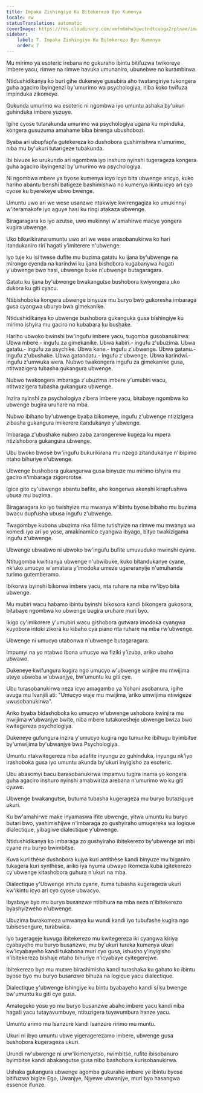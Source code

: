 ```yaml
---
title: Impaka Zishingiye Ku Bitekerezo Byo Kumenya
locale: rw
statusTranslation: automatic
coverImage: https://res.cloudinary.com/xmfm6mhw3gwctndtcubgx2rptnae/image/upload/v1741354419/small_cover_la_gran_rebelion_28716e29d2.webp
sidebar:
    label: 7. Impaka Zishingiye Ku Bitekerezo Byo Kumenya
    order: 7
---
```

Mu mirimo ya esoteric irebana no gukuraho ibintu bitifuzwa twikoreye imbere yacu, rimwe na rimwe havuka umunaniro, ubunebwe no kurambirwa.

Ntidushidikanya ko buri gihe dukeneye gusubira aho twatangiriye tukongera guha agaciro ibyingenzi by'umurimo wa psychologiya, niba koko twifuza impinduka zikomeye.

Gukunda umurimo wa esoteric ni ngombwa iyo umuntu ashaka by'ukuri guhinduka imbere yuzuye.

Igihe cyose tutarakunda umurimo wa psychologiya ugana ku mpinduka, kongera gusuzuma amahame biba birenga ubushobozi.

Byaba ari ubupfapfa gutekereza ko dushobora gushimishwa n'umurimo, niba mu by'ukuri tutarigeze tubakunda.

Ibi bivuze ko urukundo ari ngombwa iyo inshuro nyinshi tugerageza kongera guha agaciro ibyingenzi by'umurimo wa psychologiya.

Ni ngombwa mbere ya byose kumenya icyo icyo bita ubwenge aricyo, kuko hariho abantu benshi batigeze bashimishwa no kumenya ikintu icyo ari cyo cyose ku byerekeye ubwo bwenge.

Umuntu uwo ari we wese usanzwe ntakwiye kwirengagiza ko umukinnyi w'iteramakofe iyo aguye hasi ku ringi atakaza ubwenge.

Biragaragara ko iyo azutse, uwo mukinnyi w'amahirwe macye yongera kugira ubwenge.

Uko bikurikirana umuntu uwo ari we wese arasobanukirwa ko hari itandukaniro riri hagati y'imiterere n'ubwenge.

Iyo tuje ku isi twese dufite mu buzima gatatu ku ijana by'ubwenge na mirongo cyenda na karindwi ku ijana bishobora kugabanywa hagati y'ubwenge bwo hasi, ubwenge buke n'ubwenge butagaragara.

Gatatu ku ijana by'ubwenge bwakangutse bushobora kwiyongera uko dukora ku giti cyacu.

Ntibishoboka kongera ubwenge binyuze mu buryo bwo gukoresha imbaraga gusa cyangwa uburyo bwa gimekanike.

Ntidushidikanya ko ubwenge bushobora gukanguka gusa bishingiye ku mirimo ishyira mu gaciro no kubabara ku bushake.

Hariho ubwoko bwinshi bw'ingufu imbere yacu, tugomba gusobanukirwa: Ubwa mbere.- ingufu za gimekanike. Ubwa kabiri.- ingufu z'ubuzima. Ubwa gatatu.- ingufu za psychike. Ubwa kane.- ingufu z'ubwenge. Ubwa gatanu.- ingufu z'ubushake. Ubwa gatandatu.- ingufu z'ubwenge. Ubwa karindwi.- ingufu z'umwuka wera. Nubwo twakongera ingufu za gimekanike gusa, ntitwazigera tubasha gukangura ubwenge.

Nubwo twakongera imbaraga z'ubuzima imbere y'umubiri wacu, ntitwazigera tubasha gukangura ubwenge.

Inzira nyinshi za psychologiya zibera imbere yacu, bitabaye ngombwa ko ubwenge bugira uruhare na mba.

Nubwo ibihano by'ubwenge byaba bikomeye, ingufu z'ubwenge ntizizigera zibasha gukangura imikorere itandukanye y'ubwenge.

Imbaraga z'ubushake nubwo zaba zarongerewe kugeza ku mpera ntizishobora gukangura ubwenge.

Ubu bwoko bwose bw'ingufu bukurikirana mu nzego zitandukanye n'ibipimo ntaho bihuriye n'ubwenge.

Ubwenge bushobora gukangurwa gusa binyuze mu mirimo ishyira mu gaciro n'imbaraga zigororotse.

Igice gito cy'ubwenge abantu bafite, aho kongerwa akenshi kirapfushwa ubusa mu buzima.

Biragaragara ko iyo twishyize mu mwanya w'ibintu byose bibaho mu buzima bwacu dupfusha ubusa ingufu z'ubwenge.

Twagombye kubona ubuzima nka filime tutishyize na rimwe mu mwanya wa komedi iyo ari yo yose, amakinamico cyangwa ibyago, bityo twakizigama ingufu z'ubwenge.

Ubwenge ubwabwo ni ubwoko bw'ingufu bufite umuvuduko mwinshi cyane.

Ntitugomba kwitiranya ubwenge n'ubwibuke, kuko bitandukanye cyane, nk'uko umucyo w'amatara y'imodoka umeze ugereranyije n'umuhanda turimo gutemberamo.

Ibikorwa byinshi bikorwa imbere yacu, nta ruhare na mba rw'ibyo bita ubwenge.

Mu mubiri wacu habamo ibintu byinshi bikosora kandi bikongera gukosora, bitabaye ngombwa ko ubwenge bugira uruhare muri byo.

Ikigo cy'imikorere y'umubiri wacu gishobora gutwara imodoka cyangwa kuyobora intoki zikora ku kibaho cya piano nta ruhare na mba rw'ubwenge.

Ubwenge ni umucyo utabonwa n'ubwenge butagaragara.

Impumyi na yo ntabwo ibona umucyo wa fiziki y'izuba, ariko ubaho ubwawo.

Dukeneye kwifungura kugira ngo umucyo w'ubwenge winjire mu mwijima uteye ubwoba w'ubwanjye, bw'umuntu ku giti cye.

Ubu turasobanukirwa neza icyo amagambo ya Yohani asobanura, igihe avuga mu Ivanjili ati: "Umucyo waje mu mwijima, ariko umwijima ntiwigeze uwusobanukirwa".

Ariko byaba bidashoboka ko umucyo w'ubwenge ushobora kwinjira mu mwijima w'ubwanjye bwite, niba mbere tutakoresheje ubwenge bwiza bwo kwitegereza psychologiya.

Dukeneye gufungura inzira y'umucyo kugira ngo tumurike ibihugu byimbitse by'umwijima by'ubwanjye bwa Psychologiya.

Umuntu ntakwitegereza niba adafite inyungu zo guhinduka, inyungu nk'iyo irashoboka gusa iyo umuntu akunda by'ukuri inyigisho za esoteric.

Ubu abasomyi bacu barasobanukirwa impamvu tugira inama yo kongera guha agaciro inshuro nyinshi amabwiriza arebana n'umurimo wo ku giti cyawe.

Ubwenge bwakangutse, butuma tubasha kugerageza mu buryo butaziguye ukuri.

Ku bw'amahirwe make inyamaswa ifite ubwenge, yitwa umuntu ku buryo butari bwo, yashimishijwe n'imbaraga zo gushyiraho umugereka wa logique dialectique, yibagiwe dialectique y'ubwenge.

Ntidushidikanya ko imbaraga zo gushyiraho ibitekerezo by'ubwenge ari mbi cyane mu buryo bwimbitse.

Kuva kuri thèse dushobora kujya kuri antithèse kandi binyuze mu biganiro tukagera kuri synthèse, ariko iya nyuma ubwayo ikomeza kuba igitekerezo cy'ubwenge kitashobora guhura n'ukuri na mba.

Dialectique y'Ubwenge irihuta cyane, ituma tubasha kugerageza ukuri kw'ikintu icyo ari cyo cyose ubwacyo.

Ibyabaye byo mu buryo busanzwe ntibihura na mba neza n'ibitekerezo byashyizweho n'ubwenge.

Ubuzima burakomeza umwanya ku wundi kandi iyo tubufashe kugira ngo tubisesengure, turabwica.

Iyo tugerageje kuvuga ibitekerezo mu kwitegereza iki cyangwa kiriya cyabayeho mu buryo busanzwe, mu by'ukuri tureka kumenya ukuri kw'icyabayeho kandi tukabona muri cyo gusa, ishusho y'inyigisho n'ibitekerezo bishaje ntaho bihuriye n'icyabaye cyitegerejwe.

Ibitekerezo byo mu mutwe birashimisha kandi turashaka ku gahato ko ibintu byose byo mu buryo busanzwe bihuza na logique yacu dialectique.

Dialectique y'ubwenge ishingiye ku bintu byabayeho kandi si ku bwenge bw'umuntu ku giti cye gusa.

Amategeko yose yo mu buryo busanzwe abaho imbere yacu kandi niba hagati yacu tutayavumbuye, ntituzigera tuyavumbura hanze yacu.

Umuntu arimo mu Isanzure kandi Isanzure ririmo mu muntu.

Ukuri ni ibyo umuntu ubwe yigeragerezamo imbere, ubwenge gusa bushobora kugerageza ukuri.

Urundi rw'ubwenge ni urw'ikimenyetso, rwimbitse, rufite ibisobanuro byimbitse kandi abakangutse gusa nibo bashobora kurisobanukirwa.

Ushaka gukangura ubwenge agomba gukuraho imbere ye ibintu byose bitifuzwa bigize Ego, Uwanjye, Njyewe ubwanjye, muri byo hasangwa essence ifunze.

